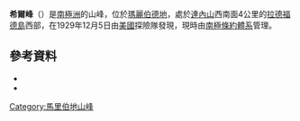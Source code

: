 {{coord|76|54|S|146|42|W|source:GNIS|display=title}}

'''希爾峰'''（{{lang-en|Hill Peaks}}）是[[南極洲|南極洲]]的山峰，位於[[瑪麗伯德地|瑪麗伯德地]]，處於[[達內山|達內山]]西南面4公里的[[拉德福德島|拉德福德島]]西部，在1929年12月5日由[[美國|美國]]探險隊發現，現時由[[南極條約體系|南極條約體系]]管理。

==參考資料==
*{{cite gnis | type = antarid | id = 6785| name = Hill Peaks| accessdate = 2012-06-17}}
*{{usgs-gazetteer|id=6785}}

{{DEFAULTSORT:Hill Peaks}}
[[Category:馬里伯地山峰|Category:馬里伯地山峰]]


{{MarieByrdLand-geo-stub}}